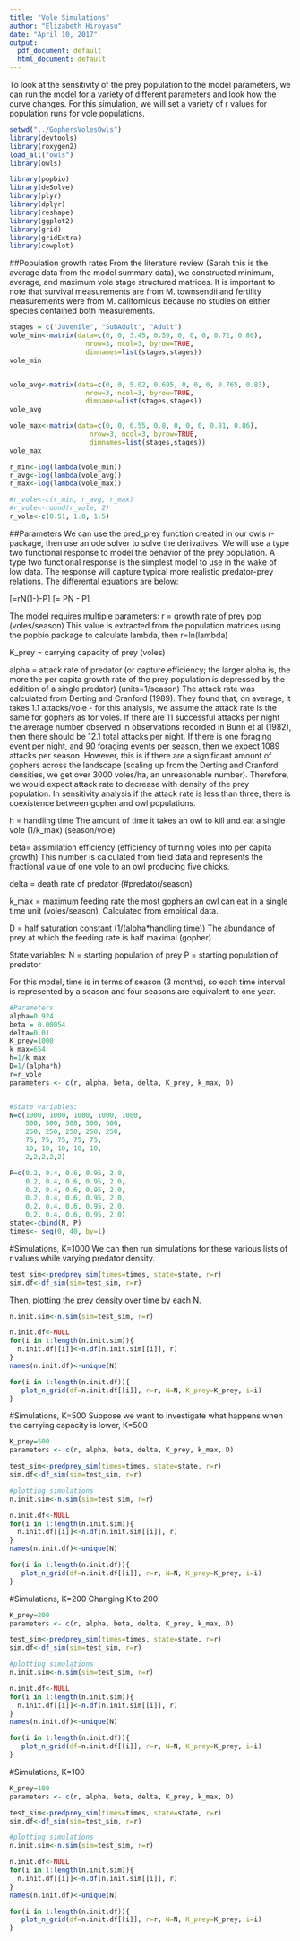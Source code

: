 ```yaml
---
title: "Vole Simulations"
author: "Elizabeth Hiroyasu"
date: "April 10, 2017"
output:
  pdf_document: default
  html_document: default
---
```

To look at the sensitivity of the prey population to the model parameters, we can run the model for a variety of different parameters and look how the curve changes. For this simulation, we will set a variety of r values for population runs for vole populations.

```r
setwd("../GophersVolesOwls")
library(devtools)
library(roxygen2)
load_all("owls")
library(owls)

library(popbio)
library(deSolve)
library(plyr)
library(dplyr)
library(reshape)
library(ggplot2)
library(grid)
library(gridExtra)
library(cowplot)
```

##Population growth rates
From the literature review (Sarah this is the average data from the model summary data), we constructed minimum, average, and maximum vole stage structured matrices. It is important to note that survival measurements are from M. townsendii and fertility measurements were from M. californicus because no studies on either species contained both measurements.
```r
stages = c("Juvenile", "SubAdult", "Adult")
vole_min<-matrix(data=c(0, 0, 3.45, 0.59, 0, 0, 0, 0.72, 0.80),  
                   nrow=3, ncol=3, byrow=TRUE,
                   dimnames=list(stages,stages))
vole_min


vole_avg<-matrix(data=c(0, 0, 5.02, 0.695, 0, 0, 0, 0.765, 0.83),  
                   nrow=3, ncol=3, byrow=TRUE,
                   dimnames=list(stages,stages))
vole_avg

vole_max<-matrix(data=c(0, 0, 6.55, 0.8, 0, 0, 0, 0.81, 0.86),  
                    nrow=3, ncol=3, byrow=TRUE,
                    dimnames=list(stages,stages))
vole_max

r_min<-log(lambda(vole_min))
r_avg<-log(lambda(vole_avg))
r_max<-log(lambda(vole_max))

#r_vole<-c(r_min, r_avg, r_max)
#r_vole<-round(r_vole, 2)
r_vole<-c(0.51, 1.0, 1.5)
```


##Parameters
We can use the pred_prey function created in our owls r-package, then use an ode solver to solve the derivatives. We will use a type two functional response to model the behavior of the prey population. A type two functional response is the simplest model to use in the wake of low data. The response will capture typical more realistic predator-prey relations. The differental equations are below:

\[\frac{dprey}{dt}=rN(1-\frac{N}{K_{prey}})-\frac{k_{max}N}{N+D}P\]
\[\frac{dpredator}{dt}= \beta PN - \delta P\]

The model requires multiple parameters:
r = growth rate of prey pop (voles/season) This value is extracted from the population matrices using the popbio package to calculate lambda, then r=ln(lambda)

K_prey = carrying capacity of prey (voles)

alpha = attack rate of predator (or capture efficiency; the larger alpha is, the more the per capita growth rate of the prey population is depressed by the addition of a single predator) (units=1/season) The attack rate was calculated from Derting and Cranford (1989). They found that, on average, it takes 1.1 attacks/vole - for this analysis, we assume the attack rate is the same for gophers as for voles. If there are 11 successful attacks per night the average number observed in observations recorded in Bunn et al (1982), then there should be 12.1 total attacks per night. If there is one foraging event per night, and 90 foraging events per season, then we expect 1089 attacks per season. However, this is if there are a significant amount of gophers across the landscape (scaling up from the Derting and Cranford densities, we get over 3000 voles/ha, an unreasonable number). Therefore, we would expect attack rate to decrease with density of the prey population. In sensitivity analysis if the attack rate is less than three, there is coexistence between gopher and owl populations.

h = handling time The amount of time it takes an owl to kill and eat a single vole (1/k_max) (season/vole)

beta= assimilation efficiency (efficiency of turning voles into per capita growth) This number is calculated from field data and represents the fractional value of one vole to an owl producing five chicks.

delta = death rate of predator (#predator/season)

k_max = maximum feeding rate the most gophers an owl can eat in a single time unit (voles/season). Calculated from empirical data.

D = half saturation constant (1/(alpha*handling time)) The abundance of prey at which the feeding rate is half maximal (gopher)

State variables:
N = starting population of prey 
P = starting population of predator


For this model, time is in terms of season (3 months), so each time interval is represented by a season and four seasons are equivalent to one year.
```r
#Parameters
alpha=0.924
beta = 0.00054
delta=0.01
K_prey=1000
k_max=654
h=1/k_max
D=1/(alpha*h)
r=r_vole
parameters <- c(r, alpha, beta, delta, K_prey, k_max, D)


#State variables:
N=c(1000, 1000, 1000, 1000, 1000,
    500, 500, 500, 500, 500,
    250, 250, 250, 250, 250,
    75, 75, 75, 75, 75,
    10, 10, 10, 10, 10,
    2,2,2,2,2)

P=c(0.2, 0.4, 0.6, 0.95, 2.0, 
    0.2, 0.4, 0.6, 0.95, 2.0,
    0.2, 0.4, 0.6, 0.95, 2.0,
    0.2, 0.4, 0.6, 0.95, 2.0,
    0.2, 0.4, 0.6, 0.95, 2.0,
    0.2, 0.4, 0.6, 0.95, 2.0)
state<-cbind(N, P)
times<- seq(0, 40, by=1)
```



#Simulations, K=1000
We can then run simulations for these various lists of r values while varying predator density.
```r
test_sim<-predprey_sim(times=times, state=state, r=r)
sim.df<-df_sim(sim=test_sim, r=r)
```

Then, plotting the prey density over time by each N.
```r
n.init.sim<-n.sim(sim=test_sim, r=r)

n.init.df<-NULL
for(i in 1:length(n.init.sim)){
  n.init.df[[i]]<-n.df(n.init.sim[[i]], r)
}
names(n.init.df)<-unique(N)

for(i in 1:length(n.init.df)){
   plot_n_grid(df=n.init.df[[i]], r=r, N=N, K_prey=K_prey, i=i)
}
```


#Simulations, K=500
Suppose we want to investigate what happens when the carrying capacity is lower, K=500
```r
K_prey=500
parameters <- c(r, alpha, beta, delta, K_prey, k_max, D)

test_sim<-predprey_sim(times=times, state=state, r=r)
sim.df<-df_sim(sim=test_sim, r=r)

#plotting simulations
n.init.sim<-n.sim(sim=test_sim, r=r)

n.init.df<-NULL
for(i in 1:length(n.init.sim)){
  n.init.df[[i]]<-n.df(n.init.sim[[i]], r)
}
names(n.init.df)<-unique(N)

for(i in 1:length(n.init.df)){
   plot_n_grid(df=n.init.df[[i]], r=r, N=N, K_prey=K_prey, i=i)
}
```

#Simulations, K=200
Changing K to 200
```r
K_prey=200
parameters <- c(r, alpha, beta, delta, K_prey, k_max, D)

test_sim<-predprey_sim(times=times, state=state, r=r)
sim.df<-df_sim(sim=test_sim, r=r)

#plotting simulations
n.init.sim<-n.sim(sim=test_sim, r=r)

n.init.df<-NULL
for(i in 1:length(n.init.sim)){
  n.init.df[[i]]<-n.df(n.init.sim[[i]], r)
}
names(n.init.df)<-unique(N)

for(i in 1:length(n.init.df)){
   plot_n_grid(df=n.init.df[[i]], r=r, N=N, K_prey=K_prey, i=i)
}
```

#Simulations, K=100
```r
K_prey=100
parameters <- c(r, alpha, beta, delta, K_prey, k_max, D)

test_sim<-predprey_sim(times=times, state=state, r=r)
sim.df<-df_sim(sim=test_sim, r=r)

#plotting simulations
n.init.sim<-n.sim(sim=test_sim, r=r)

n.init.df<-NULL
for(i in 1:length(n.init.sim)){
  n.init.df[[i]]<-n.df(n.init.sim[[i]], r)
}
names(n.init.df)<-unique(N)

for(i in 1:length(n.init.df)){
   plot_n_grid(df=n.init.df[[i]], r=r, N=N, K_prey=K_prey, i=i)
}
```